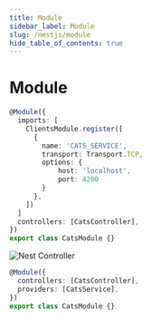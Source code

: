 ```yaml
---
title: Module
sidebar_label: Module
slug: /nestjs/module
hide_table_of_contents: true
---
```


# Module

```ts
@Module({
  imports: [
    ClientsModule.register([
      {
        name: 'CATS_SERVICE',
        transport: Transport.TCP,
        options: {
            host: 'localhost',
            port: 4200
        }
      },
    ])
  ]
  controllers: [CatsController],
})
export class CatsModule {}
```

<img src="https://media.slid.es/uploads/619264/images/5903965/Modules_1.png" alt="Nest Controller"/>

```ts
@Module({
  controllers: [CatsController],
  providers: [CatsService],
})
export class CatsModule {}
```
